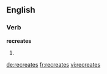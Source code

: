 ==English==

===Verb===
'''recreates'''

# {{third-person singular of|[[recreate]]}}

[[de:recreates]]
[[fr:recreates]]
[[vi:recreates]]